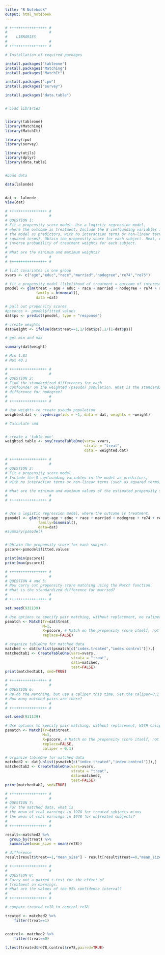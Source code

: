 ---
title: "R Notebook"
output: html_notebook
---
 

```{r}

# +++++++++++++++++ #
#                   # 
#    LIBRARIES
#                   #
# +++++++++++++++++ #

# Installation of required packages

install.packages("tableone")
install.packages("Matching")
install.packages("MatchIt")

install.packages("ipw")
install.packages("survey")

install.packages("data.table")


# Load libraries


library(tableone)
library(Matching)
library(MatchIt)

library(ipw)
library(survey)

library(utils)
library(dplyr)
library(data.table) 


#Load data

data(lalonde)

 
dat <- lalonde
View(dat)


```

```{r}
# +++++++++++++++++ #
#                   # 
# QUESTION 1: 
# Fit a propensity score model. Use a logistic regression model, 
# where the outcome is treatment. Include the 8 confounding variables in
# the model as predictors, with no interaction terms or non-linear terms (such as
# squared terms). Obtain the propensity score for each subject. Next, obtain the
# inverse probability of treatment weights for each subject.  
#
# What are the minimum and maximum weights?    
#                   #
# +++++++++++++++++ #

# list covariates in one group
xvars <- c("age","educ","race","married","nodegree","re74","re75")

# fit a propensity model (likelihood of treatment = outcome of interest)
pmodel <- glm(treat ~ age + educ + race + married + nodegree + re74 + re75,
              family = binomial(),
              data =dat)

# pull out propensity scores
#pscores <- pmodel$fitted.values
dat$ps <- predict(pmodel, type = "response")

# create weights
dat$weight <- ifelse(dat$treat==1,1/(dat$ps),1/(1-dat$ps))

# get min and max

summary(dat$weight)

# Min 1.01
# Max 40.1

```
 


```{r}
# +++++++++++++++++ #
#                   # 
# QUESTION 2: 
# Find the standardized differences for each
# confounder on the weighted (pseudo) population. What is the standardized
# difference for nodegree?    
#                   #
# +++++++++++++++++ #

# Use weights to create pseudo population
weighted.dat <- svydesign(ids = ~1, data = dat, weights = ~weight)

# Calculate smd


```

```{r}



```

```{r}
# create a 'table one' 
weighted.table <- svyCreateTableOne(vars= xvars, 
                                    strata = "treat",
                                    data = weighted.dat)
```




```{r}

# +++++++++++++++++ #
#                   # 
# QUESTION 3:
# Fit a propensity score model. 
# Include the 8 confounding variables in the model as predictors, 
# with no interaction terms or non-linear terms (such as squared terms). 

# What are the minimum and maximum values of the estimated propensity score? 
#                   #
# +++++++++++++++++ #


# Use a logistic regression model, where the outcome is treatment. 
psmodel <- glm(treat~age + educ + race + married + nodegree + re74 + re75,
               family=binomial(),
               data=dat)
#summary(psmodel)


# Obtain the propensity score for each subject.
pscore<-psmodel$fitted.values

print(min(pscore))
print(max(pscore))
```
```{r}

# +++++++++++++++++ #
#                   # 
# QUESTION 4 and 5:
# Now carry out propensity score matching using the Match function.  
# What is the standardized difference for married?
#                   #
# +++++++++++++++++ #

set.seed(931139)

# Use options to specify pair matching, without replacement, no caliper. 
psmatch <- Match(Tr=dat$treat,
                 M=1,
                 X=pscore, # Match on the propensity score itself, not logit of the propensity score.  
                 replace=FALSE)

# organize tableOne for matched data
matched <- dat[unlist(psmatch[c("index.treated","index.control")]),]
matchedtab1 <- CreateTableOne(vars=xvars, 
                              strata = "treat",
                              data=matched,
                              test=FALSE)
print(matchedtab1, smd=TRUE)

```
```{r}
# +++++++++++++++++ #
#                   # 
# QUESTION 6:
# Re-do the matching, but use a caliper this time. Set the caliper=0.1   
# How many matched pairs are there?
#                   #
# +++++++++++++++++ #

set.seed(931139)

# Use options to specify pair matching, without replacement, WITH caliper 
psmatch <- Match(Tr=dat$treat,
                 M=1,
                 X=pscore, # Match on the propensity score itself, not logit of the propensity score.  
                 replace=FALSE,
                 caliper = 0.1)

# organize tableOne for matched data
matched2 <- dat[unlist(psmatch[c("index.treated","index.control")]),]
matchedtab2 <- CreateTableOne(vars=xvars, 
                              strata = "treat",
                              data=matched2,
                              test=FALSE)
print(matchedtab2, smd=TRUE)
```


```{r}

# +++++++++++++++++ #
#                   # 
# QUESTION 7:
# For the matched data, what is 
# the mean of real earnings in 1978 for treated subjects minus
# the mean of real earnings in 1978 for untreated subjects? 
#                   #
# +++++++++++++++++ #

result<-matched2 %>%
  group_by(treat) %>%
  summarize(mean_size = mean(re78))

# difference
result[result$treat==1,"mean_size"] - result[result$treat==0,"mean_size"]

```
```{r}
# +++++++++++++++++ #
#                   # 
# QUESTION 8:
# Carry out a paired t-test for the effect of
# treatment on earnings. 
# What are the values of the 95% confidence interval? 
#                   #
# +++++++++++++++++ #

# compare treated re78 to control re78

treated <- matched2 %>%
    filter(treat==1)  
    
    
control<- matched2 %>%
    filter(treat==0)  

t.test(treated$re78,control$re78,paired=TRUE)

```
